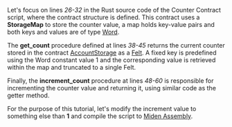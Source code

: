 Let's focus on lines _26-32_ in the Rust source code of the Counter Contract script, where the contract structure is defined.
This contract uses a **StorageMap** to store the counter value, a map holds key-value pairs and both keys and values are of type [Word](https://0xmiden.github.io/miden-docs/glossary.html#word).

The **get_count** procedure defined at lines _38-45_ returns the current counter stored in the contract [AccountStorage](https://0xmiden.github.io/miden-docs/glossary.html#accountstorage) as a [Felt](https://0xmiden.github.io/miden-docs/glossary.html#felt).
A fixed key is predefined using the Word constant value 1 and the corresponding value is retrieved within the map and truncated to a single Felt.

Finally, the **increment_count** procedure at lines _48-60_ is responsible for incrementing the counter value and returning it, using similar code as the getter method.

For the purpose of this tutorial, let's modify the increment value to something else than **1** and compile the script to [Miden Assembly](https://0xmiden.github.io/miden-docs/glossary.html#miden-assembly).
